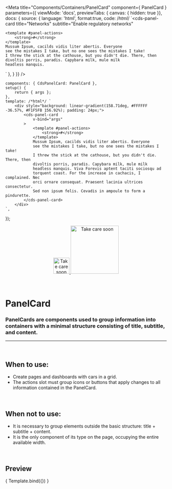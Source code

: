 
<Meta
	title="Components/Containers/PanelCard"
	component={ PanelCard }
	parameters={{
		viewMode: 'docs',
		previewTabs: { canvas: { hidden: true }},
		docs: {
			source: {
				language: 'html',
				format:true,
				code: /*html*/ 
`<cds-panel-card
	title="Networks"
	subtitle="Enable regulatory networks"
>
	<template #panel-actions>
		<strong>#</strong>
	</template>
	Mussum Ipsum, cacilds vidis liter abertis. Everyone
	see the mistakes I take, but no one sees the mistakes I take!
	I threw the stick at the cathouse, but you didn't die. There, then
	divoltis porris, paradis. Capybara milk, mule milk
	headless manquis.
</cds-panel-card>`
			},
		}
	}}
/>

	components: { CdsPanelCard: PanelCard },
	setup() {
		return { args };
	},
	template: /*html*/ `
		<div style="background: linear-gradient(158.71deg, #FFFFFF -36.57%, #F1F5FB 156.92%); padding: 24px;">
			<cds-panel-card
				v-bind="args"
			>
				<template #panel-actions>
					<strong>#</strong>
				</template>
				Mussum Ipsum, cacilds vidis liter abertis. Everyone
				see the mistakes I take, but no one sees the mistakes I take!
				I threw the stick at the cathouse, but you didn't die. There, then
				divoltis porris, paradis. Capybara milk, mule milk
				headless manquis. Viva Forevis aptent taciti sociosqu ad
				torquent coast. For the increase in cachacis, I complained. Nec
				orci ornare consequat. Praesent lacinia ultrices consectetur.
				Sed non ipsum felis. Cevadis in ampoule to form a pindurette.
			</cds-panel-card>
		</div>
	`,
});

<div align="center" style={{display: 'flex'}}>
    <a href="https://rahulaher.netlify.app">
        <img src="https://rahulaher.netlify.app/img/logo/glyph-black-colored.svg" alt="Take care soon" width="50" />
        <img src="https://rahulaher.netlify.app/img/logo/word-black-colored.svg" alt="Take care soon" width="150" />
    </a>
</div>

<br />
<br />

# PanelCard

### PanelCards are components used to group information into containers with a minimal structure consisting of title, subtitle, and content.
---
<br />

## When to use:
- Create pages and dashboards with cars in a grid.
- The actions slot must group icons or buttons that apply changes to all information contained in the PanelCard.

<br />

## When not to use:
- It is necessary to group elements outside the basic structure: title + subtitle + content.
- It is the only component of its type on the page, occupying the entire available width.

<br />

## Preview

<Canvas>
	<Story
		name="PanelCard"
		args={{
			title: 'Networks',
			subtitle: 'Enable regulatory networks',
		}}
	>
		{ Template.bind({}) }
	</Story>
</Canvas>

<ArgsTable story="PanelCard" />
